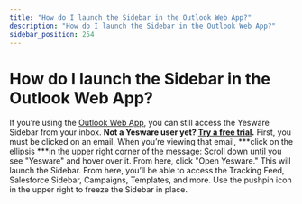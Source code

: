 ```yaml
---
title: "How do I launch the Sidebar in the Outlook Web App?"
description: "How do I launch the Sidebar in the Outlook Web App?"
sidebar_position: 254
---
```


# How do I launch the Sidebar in the Outlook Web App?

If you’re using the [Outlook Web App](https://outlook.office.com), you can still access the Yesware Sidebar from your inbox.
**Not a Yesware user yet? [Try a free trial](http://www.yesware.com/sign-up/).**
First, you must be clicked on an email. When you’re viewing that email, ***click on the ellipsis ***in the upper right corner of the message:
Scroll down until you see "Yesware" and hover over it. From here, click "Open Yesware."
This will launch the Sidebar. From here, you’ll be able to access the Tracking Feed, Salesforce Sidebar, Campaigns, Templates, and more. Use the pushpin icon in the upper right to freeze the Sidebar in place.